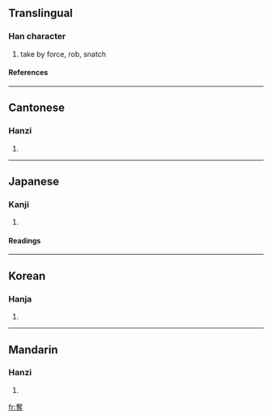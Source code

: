 {{see|夺}}

==Translingual==
===Han character===
{{Han char|rn=37|rad=大|as=11|sn=14|four=4034<sub>1</sub>|canj=大人土戈 (KOGI)}}
# take by force, rob, snatch
====References====
{{Han ref|kx=0253.250|dkj=05994|dj=0515.210|hdz=10547.140|uh=596A|ud=22890|bh=B9DC|bd=47580}}
----
==Cantonese==
===Hanzi===
{{yue-hanzi|jyut=|y=dyut6}}
# {{defn|Cantonese}}
----
==Japanese==
===Kanji===
{{ja-kanji|grade=c|rs=大11}}
# {{defn|Japanese}} 
====Readings====
{{ja-readings|on=[[だつ]] (datsu)|kun=[[うばう]] (ubau)}}
----
==Korean==
===Hanja===
{{ko-hanja|hangeul=탈|rv=tal|mr=t'al}}
# {{defn|Korean}}
----
==Mandarin==
===Hanzi===
{{cmn-hanzi|sim=夺|pin=[[duó]] ([[duo2]])|wg=to<sup>2</sup>}}
# {{defn|Mandarin}}

[[fr:奪]]